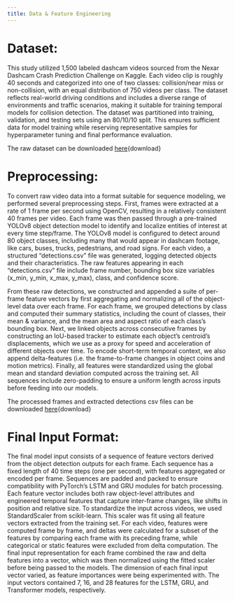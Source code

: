 ```yaml
---
title: Data & Feature Engineering
---
```


# Dataset:

This study utilized 1,500 labeled dashcam videos sourced from the Nexar Dashcam Crash Prediction Challenge on Kaggle. Each video clip is roughly 40 seconds and categorized into one of two classes: collision/near miss or non-collision, with an equal distribution of 750 videos per class. The dataset reflects real-world driving conditions and includes a diverse range of environments and traffic scenarios, making it suitable for training temporal models for collision detection. The dataset was partitioned into training, validation, and testing sets using an 80/10/10 split. This ensures sufficient data for model training while reserving representative samples for hyperparameter tuning and final performance evaluation.

The raw dataset can be downloaded [here](https://drive.google.com/uc?export=download&id=1zeR0lXLYOGEjFYbgRmbWjxHL_BmUr2ZZ){download}
 

# Preprocessing:

To convert raw video data into a format suitable for sequence modeling, we performed several preprocessing steps. First, frames were extracted at a rate of 1 frame per second using OpenCV, resulting in a relatively consistent 40 frames per video. Each frame was then passed through a pre-trained YOLOv8 object detection model to identify and localize entities of interest at every time step/frame. The YOLOv8 model is configured to detect around 80 object classes, including many that would appear in dashcam footage, like cars, buses, trucks, pedestrians, and road signs. For each video, a structured “detections.csv” file was generated, logging detected objects and their characteristics. The raw features appearing in each “detections.csv” file include frame number, bounding box size variables (x_min, y_min, x_max, y_max), class, and confidence score. 

From these raw detections, we constructed and appended a suite of per-frame feature vectors by first aggregating and normalizing all of the object-level data over each frame. For each frame, we grouped detections by class and computed their summary statistics, including the count of classes, their mean & variance, and the mean area and aspect ratio of each class’s bounding box. Next, we linked objects across consecutive frames by constructing an IoU-based tracker to estimate each object’s centroid’s displacements, which we use as a proxy for speed and acceleration of different objects over time. To encode short-term temporal context, we also append delta-features (i.e. the frame-to-frame changes in object coins and motion metrics). Finally, all features were standardized using the global mean and standard deviation computed across the training set. All sequences include zero-padding to ensure a uniform length across inputs before feeding into our models. 

The processed frames and extracted detections csv files can be downloaded [here](https://drive.google.com/uc?export=download&id=1c_S2MOFZySFJPpd8GTKxSXKv7SVbG0ad){download}

# Final Input Format:

The final model input consists of a sequence of feature vectors derived from the object detection outputs for each frame. Each sequence has a fixed length of 40 time steps (one per second), with features aggregated or encoded per frame. Sequences are padded and packed to ensure compatibility with PyTorch’s LSTM and GRU modules for batch processing. Each feature vector includes both raw object-level attributes and engineered temporal features that capture inter-frame changes, like shifts in position and relative size. To standardize the input across videos, we used StandardScaler from scikit-learn. This scaler was fit using all feature vectors extracted from the training set. For each video, features were computed frame by frame, and deltas were calculated for a subset of the features by comparing each frame with its preceding frame, while categorical or static features were excluded from delta computation. The final input representation for each frame combined the raw and delta features into a vector, which was then normalized using the fitted scaler before being passed to the models. The dimension of each final input vector varied, as feature importances were being experimented with. The input vectors contained 7, 16, and 28 features for the LSTM, GRU, and Transformer models, respectively.
